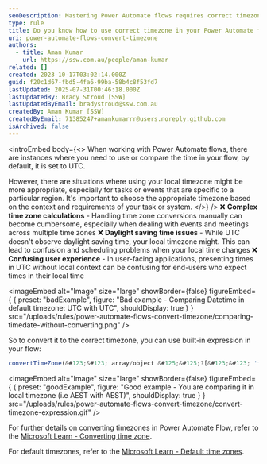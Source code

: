 ```yaml
---
seoDescription: Mastering Power Automate flows requires correct timezone usage to avoid complex calculations, daylight saving time issues and user confusion.
type: rule
title: Do you know how to use correct timezone in your Power Automate flows?
uri: power-automate-flows-convert-timezone
authors:
  - title: Aman Kumar
    url: https://ssw.com.au/people/aman-kumar
related: []
created: 2023-10-17T03:02:14.000Z
guid: f20c1d67-fbd5-4fa6-99ba-58b4c8f53fd7
lastUpdated: 2025-07-31T00:46:18.000Z
lastUpdatedBy: Brady Stroud [SSW]
lastUpdatedByEmail: bradystroud@ssw.com.au
createdBy: Aman Kumar [SSW]
createdByEmail: 71385247+amankumarrr@users.noreply.github.com
isArchived: false
---
```


<introEmbed
  body={<>
When working with Power Automate flows, there are instances where you need to use or compare the time in your flow, by default, it is set to UTC.

However, there are situations where using your local timezone might be more appropriate, especially for tasks or events that are specific to a particular region. It's important to choose the appropriate timezone based on the context and requirements of your task or system.
  </>}
/>
❌ **Complex time zone calculations** - Handling time zone conversions manually can become cumbersome, especially when dealing with events and meetings across multiple time zones
❌ **Daylight saving time issues** - While UTC doesn't observe daylight saving time, your local timezone might. This can lead to confusion and scheduling problems when your local time changes
❌ **Confusing user experience** - In user-facing applications, presenting times in UTC without local context can be confusing for end-users who expect times in their local time

<imageEmbed
  alt="Image"
  size="large"
  showBorder={false}
  figureEmbed={ {
    preset: "badExample",
    figure: "Bad example - Comparing Datetime in default timezone: UTC with UTC",
    shouldDisplay: true
  } }
  src="/uploads/rules/power-automate-flows-convert-timezone/comparing-timedate-without-converting.png"
/>

So to convert it to the correct timezone, you can use built-in expression in your flow:

```js
convertTimeZone(&#123;&#123; array/object &#125;&#125;?[&#123;&#123; 'timedate variable' &#125;&#125;], 'UTC', 'AUS Eastern Standard Time')
```

<imageEmbed
  alt="Image"
  size="large"
  showBorder={false}
  figureEmbed={ {
    preset: "goodExample",
    figure: "Good example - You are comparing it in local timezone (i.e AEST with AEST)",
    shouldDisplay: true
  } }
  src="/uploads/rules/power-automate-flows-convert-timezone/convert-timezone-expression.gif"
/>

For further details on converting timezones in Power Automate Flow, refer to the [Microsoft Learn - Converting time zone](https://learn.microsoft.com/en-us/troubleshoot/power-platform/power-automate/converting-time-zone-power-automate?WT.mc_id=DX-MVP-33518).

For default timezones, refer to the [Microsoft Learn - Default time zones](https://learn.microsoft.com/en-us/windows-hardware/manufacture/desktop/default-time-zones?view=windows-11&WT.mc_id=DX-MVP-33518).
